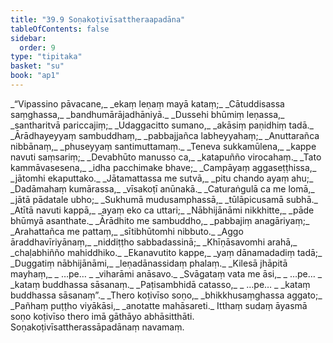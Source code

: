 ```yaml
---
title: "39.9 Soṇakoṭivīsattheraapadāna"
tableOfContents: false
sidebar:
  order: 9
type: "tipitaka"
basket: "su"
book: "ap1"
---
```



<DynamicBreadcrumb />

<Division number="49" book="ap1" bookNo="20" page="345">

<Paragraph number="4241" type="verses" book="ap1">
_“Vipassino pāvacane,_  
_ekaṃ leṇaṃ mayā kataṃ;_  
_Cātuddisassa saṃghassa,_  
_bandhumārājadhāniyā._  

</Paragraph>

</Division>
<Division number="50" book="ap1" bookNo="20" page="345">

<Paragraph number="4242" type="verses" book="ap1">
_Dussehi bhūmiṃ leṇassa,_  
_santharitvā pariccajiṃ;_  
_Udaggacitto sumano,_  
_akāsiṃ paṇidhiṃ tadā._  

</Paragraph>

</Division>
<Division number="51" book="ap1" bookNo="20" page="345">

<Paragraph number="4243" type="verses" book="ap1">
_Ārādhayeyyaṃ sambuddhaṃ,_  
_pabbajjañca labheyyahaṃ;_  
_Anuttarañca nibbānaṃ,_  
_phuseyyaṃ santimuttamaṃ._  

</Paragraph>

</Division>
<Division number="52" book="ap1" bookNo="20" page="345">

<Paragraph number="4244" type="verses" book="ap1">
_Teneva sukkamūlena,_  
_kappe navuti saṃsariṃ;_  
_Devabhūto manusso ca,_  
_katapuñño virocahaṃ._  

</Paragraph>

</Division>
<Division number="53" book="ap1" bookNo="20" page="345">

<Paragraph number="4245" type="verses" book="ap1">
_Tato kammāvasesena,_  
_idha pacchimake bhave;_  
_Campāyaṃ aggaseṭṭhissa,_  
_jātomhi ekaputtako._  

</Paragraph>

</Division>
<Division number="54" book="ap1" bookNo="20" page="346">

<Paragraph number="4246" type="verses" book="ap1">
_Jātamattassa me sutvā,_  
_pitu chando ayaṃ ahu;_  
_Dadāmahaṃ kumārassa,_  
_vīsakoṭī anūnakā._  

</Paragraph>

</Division>
<Division number="55" book="ap1" bookNo="20" page="346">

<Paragraph number="4247" type="verses" book="ap1">
_Caturaṅgulā ca me lomā,_  
_jātā pādatale ubho;_  
_Sukhumā mudusamphassā,_  
_tūlāpicusamā subhā._  

</Paragraph>

</Division>
<Division number="56" book="ap1" bookNo="20" page="346">

<Paragraph number="4248" type="verses" book="ap1">
_Atītā navuti kappā,_  
_ayaṃ eko ca uttari;_  
_Nābhijānāmi nikkhitte,_  
_pāde bhūmyā asanthate._  

</Paragraph>

</Division>
<Division number="57" book="ap1" bookNo="20" page="346">

<Paragraph number="4249" type="verses" book="ap1">
_Ārādhito me sambuddho,_  
_pabbajiṃ anagāriyaṃ;_  
_Arahattañca me pattaṃ,_  
_sītibhūtomhi nibbuto._  

</Paragraph>

</Division>
<Division number="58" book="ap1" bookNo="20" page="346">

<Paragraph number="4250" type="verses" book="ap1">
_Aggo āraddhavīriyānaṃ,_  
_niddiṭṭho sabbadassinā;_  
_Khīṇāsavomhi arahā,_  
_chaḷabhiñño mahiddhiko._  

</Paragraph>

</Division>
<Division number="59" book="ap1" bookNo="20" page="346">

<Paragraph number="4251" type="verses" book="ap1">
_Ekanavutito kappe,_  
_yaṃ dānamadadiṃ tadā;_  
_Duggatiṃ nābhijānāmi,_  
_leṇadānassidaṃ phalaṃ._  

</Paragraph>

</Division>
<Division number="60" book="ap1" bookNo="20" page="346">

<Paragraph number="4252" type="verses" book="ap1">
_Kilesā jhāpitā mayhaṃ,_  
_ …pe… _  
_viharāmi anāsavo._  

</Paragraph>

</Division>
<Division number="61" book="ap1" bookNo="20" page="346">

<Paragraph number="4253" type="verses" book="ap1">
_Svāgataṃ vata me āsi,_  
_ …pe… _  
_kataṃ buddhassa sāsanaṃ._  

</Paragraph>

</Division>
<Division number="62" book="ap1" bookNo="20" page="346">

<Paragraph number="4254" type="verses" book="ap1">
_Paṭisambhidā catasso,_  
_ …pe… _  
_kataṃ buddhassa sāsanaṃ”._  

</Paragraph>

</Division>
<Division number="63" book="ap1" bookNo="20" page="346">

<Paragraph number="4255" type="verses" book="ap1">
_Thero koṭivīso soṇo,_  
_bhikkhusaṃghassa aggato;_  
_Pañhaṃ puṭṭho viyākāsi,_  
_anotatte mahāsareti._  

</Paragraph>

<Paragraph number="4256" book="ap1">
Itthaṃ sudaṃ āyasmā soṇo koṭivīso thero imā gāthāyo abhāsitthāti.

</Paragraph>
</Division>

<Paragraph number="4257" type="center" book="ap1">
Soṇakoṭivīsattherassāpadānaṃ navamaṃ.
</Paragraph>